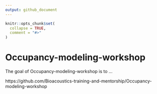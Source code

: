 ```yaml
---
output: github_document
---
```


<!-- README.md is generated from README.Rmd. Please edit that file -->

```r
knitr::opts_chunk$set(
  collapse = TRUE,
  comment = "#>"
)
```

# Occupancy-modeling-workshop

<!-- badges: start -->
<!-- badges: end -->

The goal of Occupancy-modeling-workshop is to ...

https://github.com/Bioacoustics-training-and-mentorship/Occupancy-modeling-workshop

